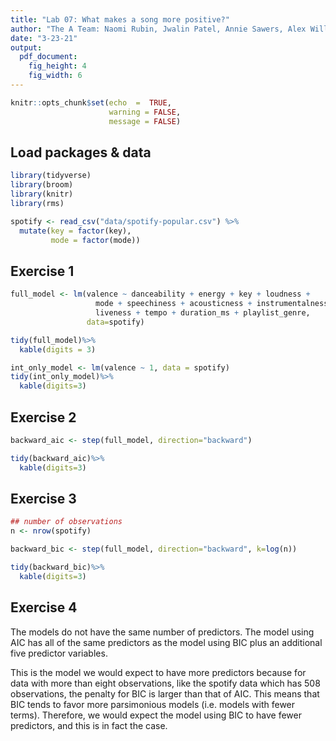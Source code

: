 ```yaml
---
title: "Lab 07: What makes a song more positive?"
author: "The A Team: Naomi Rubin, Jwalin Patel, Annie Sawers, Alex Williams, JM Stroh"
date: "3-23-21"
output: 
  pdf_document: 
    fig_height: 4
    fig_width: 6
---
```


```r
knitr::opts_chunk$set(echo  =  TRUE,
                      warning = FALSE, 
                      message = FALSE)
```

## Load packages & data

```r
library(tidyverse)
library(broom)
library(knitr)
library(rms)
```

```r
spotify <- read_csv("data/spotify-popular.csv") %>%
  mutate(key = factor(key), 
         mode = factor(mode))
```

## Exercise 1

```r
full_model <- lm(valence ~ danceability + energy + key + loudness +
                   mode + speechiness + acousticness + instrumentalness +
                   liveness + tempo + duration_ms + playlist_genre,
                 data=spotify)

tidy(full_model)%>%
  kable(digits = 3)
```

```r
int_only_model <- lm(valence ~ 1, data = spotify)
tidy(int_only_model)%>%
  kable(digits=3)
```


## Exercise 2

```r
backward_aic <- step(full_model, direction="backward")
```

```r
tidy(backward_aic)%>%
  kable(digits=3)
```

## Exercise 3

```r
## number of observations
n <- nrow(spotify)
```


```r
backward_bic <- step(full_model, direction="backward", k=log(n))
```

```r
tidy(backward_bic)%>%
  kable(digits=3)
```

## Exercise 4

The models do not have the same number of predictors. The model using AIC has 
all of the same predictors as the model using BIC plus an additional five 
predictor variables.

This is the model we would expect to have more predictors because for data with 
more than eight observations, like the spotify data which has 508 observations,
the penalty for BIC is larger than that of AIC. This means that BIC tends to 
favor more parsimonious models (i.e. models with fewer terms). Therefore, we 
would expect the model using BIC to have fewer predictors, and this is in fact 
the case.

